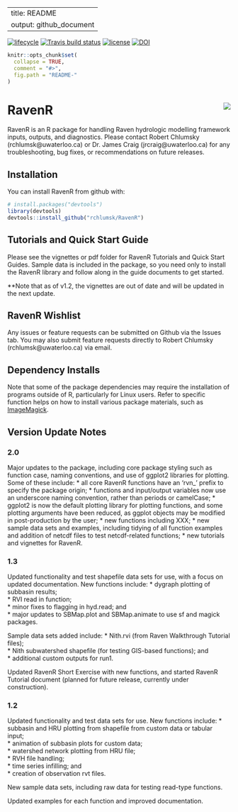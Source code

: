 
---
title: README
output: github_document
---

[![lifecycle](https://img.shields.io/badge/lifecycle-experimental-orange.svg)](https://www.tidyverse.org/lifecycle/#experimental) [![Travis build status](https://travis-ci.org/rchlumsk/RavenR.svg?branch=master)](https://travis-ci.org/rchlumsk/RavenR)
[![license](https://img.shields.io/badge/license-GPL3-lightgrey.svg)](https://choosealicense.com/)
[![DOI](https://zenodo.org/badge/DOI/10.5281/zenodo.3468442.svg)](https://doi.org/10.5281/zenodo.3468442)


```r
knitr::opts_chunk$set(
  collapse = TRUE,
  comment = "#>",
  fig.path = "README-"
)
```

# RavenR <img src="inst/extdata/logo/RavenR_logo_small.png" align="right" />

RavenR is an R package for handling Raven hydrologic modelling framework inputs, outputs, and diagnostics. Please contact Robert Chlumsky (rchlumsk@uwaterloo.ca) or Dr. James Craig (jrcraig@uwaterloo.ca) for any troubleshooting, bug fixes, or recommendations on future releases.

## Installation

You can install RavenR from github with:

```r
# install.packages("devtools")
library(devtools)
devtools::install_github("rchlumsk/RavenR")
```

## Tutorials and Quick Start Guide

Please see the vignettes or pdf folder for RavenR Tutorials and Quick Start Guides. Sample data is included in the package, so you need only to install the RavenR library and follow along in the guide documents to get started.

**Note that as of v1.2, the vignettes are out of date and will be updated in the next update.

## RavenR Wishlist

Any issues or feature requests can be submitted on Github via the Issues tab. You may also submit feature requests directly to Robert Chlumsky (rchlumsk@uwaterloo.ca) via email.

## Dependency Installs

Note that some of the package dependencies may require the installation of programs outside of R, particularly for Linux users. Refer to specific function helps on how to install various package materials, such as [ImageMagick](https://www.imagemagick.org/script/download.php). 

## Version Update Notes

### 2.0

Major updates to the package, including core package styling such as function case, naming conventions, and use of ggplot2 libraries for plotting. Some of these include:
* all core RavenR functions have an 'rvn_' prefix to specify the package origin;
* functions and input/output variables now use an underscore naming convention, rather than periods or camelCase;
* ggplot2 is now the default plotting library for plotting functions, and some plotting arguments have been reduced, as ggplot objects may be modified in post-production by the user;
* new functions including XXX;
* new sample data sets and examples, including tidying of all function examples and addition of netcdf files to test netcdf-related functions;
* new tutorials and vignettes for RavenR.

### 1.3

Updated functionality and test shapefile data sets for use, with a focus on updated documentation. New functions include:
* dygraph plotting of subbasin results;  
* RVI read in function;  
* minor fixes to flagging in hyd.read; and  
* major updates to SBMap.plot and SBMap.animate to use sf and magick packages.  

Sample data sets added include:
* Nith.rvi (from Raven Walkthrough Tutorial files);  
* Nith subwatershed shapefile (for testing GIS-based functions); and  
* additional custom outputs for run1.  

Updated RavenR Short Exercise with new functions, and started RavenR Tutorial document (planned for future release, currently under construction).

### 1.2

Updated functionality and test data sets for use. New functions include:
* subbasin and HRU plotting from shapefile from custom data or tabular input;  
* animation of subbasin plots for custom data;  
* watershed network plotting from HRU file;  
* RVH file handling;  
* time series infilling; and  
* creation of observation rvt files.  

New sample data sets, including raw data for testing read-type functions.

Updated examples for each function and improved documentation.

